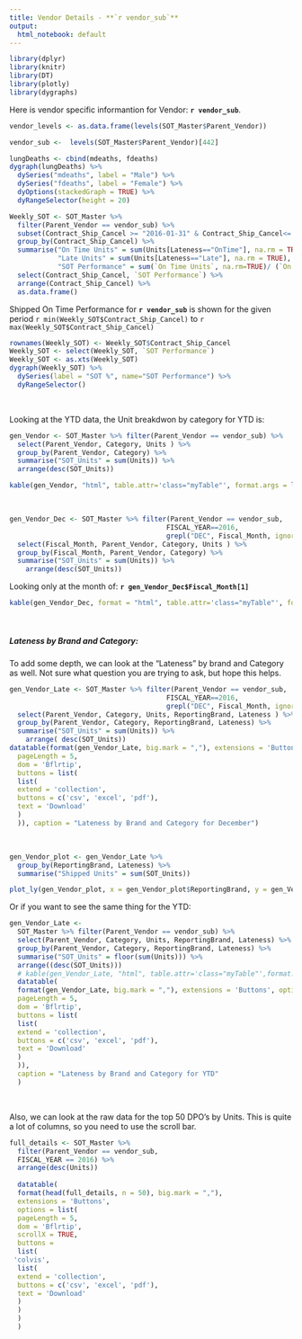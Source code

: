 ```yaml
---
title: Vendor Details - **`r vendor_sub`**
output:
  html_notebook: default
---
```

<style>
  .myTable td {
    padding: 10px;
    border-bottom: 1px solid black;
    align-items: center
  }
</style>

```r
library(dplyr)
library(knitr)
library(DT)
library(plotly)
library(dygraphs)
```

Here is vendor specific informantion for Vendor: **`r vendor_sub`**.  
\newline


```r
vendor_levels <- as.data.frame(levels(SOT_Master$Parent_Vendor))

```

```r
vendor_sub <-  levels(SOT_Master$Parent_Vendor)[442]

```

```r
lungDeaths <- cbind(mdeaths, fdeaths)
dygraph(lungDeaths) %>%
  dySeries("mdeaths", label = "Male") %>%
  dySeries("fdeaths", label = "Female") %>%
  dyOptions(stackedGraph = TRUE) %>%
  dyRangeSelector(height = 20)
```


```r
Weekly_SOT <- SOT_Master %>% 
  filter(Parent_Vendor == vendor_sub) %>%
  subset(Contract_Ship_Cancel >= "2016-01-31" & Contract_Ship_Cancel<= "2017-01-28") %>% 
  group_by(Contract_Ship_Cancel) %>% 
  summarise("On Time Units" = sum(Units[Lateness=="OnTime"], na.rm = TRUE),
            "Late Units" = sum(Units[Lateness=="Late"], na.rm = TRUE),
            "SOT Performance" = sum(`On Time Units`, na.rm=TRUE)/ (`On Time Units` + `Late Units`)*100) %>% 
  select(Contract_Ship_Cancel, `SOT Performance`) %>% 
  arrange(Contract_Ship_Cancel) %>% 
  as.data.frame()
```

Shipped On Time Performance for **`r vendor_sub`** is shown for the given period `r min(Weekly_SOT$Contract_Ship_Cancel)` to `r max(Weekly_SOT$Contract_Ship_Cancel)`

```r
rownames(Weekly_SOT) <- Weekly_SOT$Contract_Ship_Cancel 
Weekly_SOT <- select(Weekly_SOT, `SOT Performance`)
Weekly_SOT <- as.xts(Weekly_SOT)
dygraph(Weekly_SOT) %>% 
  dySeries(label = "SOT %", name="SOT Performance") %>% 
  dyRangeSelector()

```

<br>

Looking at the YTD data, the Unit breakdwon by category for YTD is:

```r
gen_Vendor <- SOT_Master %>% filter(Parent_Vendor == vendor_sub) %>% 
  select(Parent_Vendor, Category, Units ) %>% 
  group_by(Parent_Vendor, Category) %>% 
  summarise("SOT_Units" = sum(Units)) %>% 
  arrange(desc(SOT_Units))

kable(gen_Vendor, "html", table.attr='class="myTable"', format.args = list(big.mark=","), caption = "YTD Units by Category and Vendor")
```


<br>

```r
gen_Vendor_Dec <- SOT_Master %>% filter(Parent_Vendor == vendor_sub, 
                                       FISCAL_YEAR==2016, 
                                       grepl("DEC", Fiscal_Month, ignore.case = TRUE)) %>% 
  select(Fiscal_Month, Parent_Vendor, Category, Units ) %>% 
  group_by(Fiscal_Month, Parent_Vendor, Category) %>% 
  summarise("SOT_Units" = sum(Units)) %>% 
    arrange(desc(SOT_Units))
```

Looking only at the month of: **`r gen_Vendor_Dec$Fiscal_Month[1]`**

```r
kable(gen_Vendor_Dec, format = "html", table.attr='class="myTable"', format.args= list(big.mark = ","), caption = "Units by Category and Vendor for December")

```

<br>

##### **Lateness by Brand and Category:**

To add some depth, we can look at the "Lateness" by brand and Category as well. Not sure what question you are trying to ask, but hope this helps.  


```r
gen_Vendor_Late <- SOT_Master %>% filter(Parent_Vendor == vendor_sub, 
                                       FISCAL_YEAR==2016, 
                                       grepl("DEC", Fiscal_Month, ignore.case = TRUE)) %>% 
  select(Parent_Vendor, Category, Units, ReportingBrand, Lateness ) %>% 
  group_by(Parent_Vendor, Category, ReportingBrand, Lateness) %>% 
  summarise("SOT_Units" = sum(Units)) %>% 
    arrange( desc(SOT_Units))
datatable(format(gen_Vendor_Late, big.mark = ","), extensions = 'Buttons', options = list(
  pageLength = 5,
  dom = 'Bflrtip',
  buttons = list(
  list(
  extend = 'collection',
  buttons = c('csv', 'excel', 'pdf'),
  text = 'Download'
  )
  )), caption = "Lateness by Brand and Category for December")
```
<br>
```r
gen_Vendor_plot <- gen_Vendor_Late %>% 
  group_by(ReportingBrand, Lateness) %>% 
  summarise("Shipped Units" = sum(SOT_Units)) 

plot_ly(gen_Vendor_plot, x = gen_Vendor_plot$ReportingBrand, y = gen_Vendor_plot$`Shipped Units`)
```

Or if you want to see the same thing for the YTD:


```r
gen_Vendor_Late <-
  SOT_Master %>% filter(Parent_Vendor == vendor_sub) %>%
  select(Parent_Vendor, Category, Units, ReportingBrand, Lateness) %>%
  group_by(Parent_Vendor, Category, ReportingBrand, Lateness) %>%
  summarise("SOT_Units" = floor(sum(Units))) %>%
  arrange((desc(SOT_Units)))
  # kable(gen_Vendor_Late, "html", table.attr='class="myTable"',format.args= list(big.mark = ","), caption = "Lateness by Brand and Category for YTD")
  datatable(
  format(gen_Vendor_Late, big.mark = ","), extensions = 'Buttons', options = list(
  pageLength = 5,
  dom = 'Bflrtip',
  buttons = list(
  list(
  extend = 'collection',
  buttons = c('csv', 'excel', 'pdf'),
  text = 'Download'
  )
  )),
  caption = "Lateness by Brand and Category for YTD"
  )
```
<br>

Also, we can look at the raw data for the top 50 DPO's by Units. This is quite a lot of columns, so you need to use the scroll bar.

```r
full_details <- SOT_Master %>%
  filter(Parent_Vendor == vendor_sub,
  FISCAL_YEAR == 2016) %>%
  arrange(desc(Units))
  
  datatable(
  format(head(full_details, n = 50), big.mark = ","),
  extensions = 'Buttons',
  options = list(
  pageLength = 5,
  dom = 'Bflrtip',
  scrollX = TRUE,
  buttons =
  list(
 'colvis',
  list(
  extend = 'collection',
  buttons = c('csv', 'excel', 'pdf'),
  text = 'Download'
  )
  )
  )
  )
```

